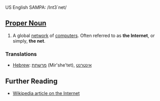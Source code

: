 US English SAMPA: /Int3`net/

==[[Proper Noun]]==

# A global [[network]] of [[computer]]s. Often referred to as '''the Internet''', or simply, '''the net'''.

===Translations===

*[[Hebrew]]: [[מרשתת]] (Mir'she'tet), [[אינטרנט]]

== Further Reading ==
* [[w:Internet|Wikipedia article on the Internet]]